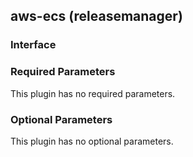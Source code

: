 ## aws-ecs (releasemanager)

### Interface

### Required Parameters

This plugin has no required parameters.

### Optional Parameters

This plugin has no optional parameters.
